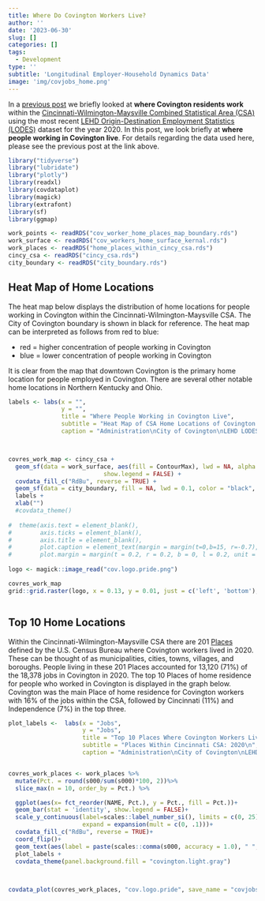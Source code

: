 ```yaml
---
title: Where Do Covington Workers Live?
author: ''
date: '2023-06-30'
slug: []
categories: []
tags:
  - Development
type: ''
subtitle: 'Longitudinal Employer-Household Dynamics Data'
image: 'img/covjobs_home.png'
---
```



In a [previous post](https://covanalytics.github.io/post/2023-05-23-where-do-covington-residents-work/) we briefly looked at **where Covington residents work** within the [Cincinnati-Wilmington-Maysville Combined Statistical Area (CSA)](https://www2.census.gov/geo/maps/econ/ec2012/csa/EC2012_330M200US178M.pdf) using the most recent [LEHD Origin-Destination Employment Statistics (LODES)](https://lehd.ces.census.gov/data/#lodes) dataset for the year 2020. In this post, we look briefly at **where people working in Covington live**.  For details regarding the data used here, please see the previous post at the link above.



```r
library("tidyverse")
library("lubridate")
library("plotly")
library(readxl)
library(covdataplot)
library(magick)
library(extrafont)
library(sf)
library(ggmap)

work_points <- readRDS("cov_worker_home_places_map_boundary.rds")
work_surface <- readRDS("cov_workers_home_surface_kernal.rds")
work_places <- readRDS("home_places_within_cincy_csa.rds")
cincy_csa <- readRDS("cincy_csa.rds")
city_boundary <- readRDS("city_boundary.rds")

```

## Heat Map of Home Locations

The heat map below displays the distribution of home locations for people working in Covington within the Cincinnati-Wilmington-Maysville CSA. The City of Covington boundary is shown in black for reference.   The heat map can be interpreted as follows from red to blue: 

* red = higher concentration of people working in Covington
* blue = lower concentration of people working in Covington

It is clear from the map that downtown Covington is the primary home location for people employed in Covington.  There are several other notable home locations in Northern Kentucky and Ohio.  


```r

labels <- labs(x = "", 
               y = "", 
               title = "Where People Working in Covington Live",
               subtitle = "Heat Map of CSA Home Locations of Covington Workers, 2020\n",
               caption = "Administration\nCity of Covington\nLEHD LODES | CovData | 2023")



covres_work_map <- cincy_csa +
  geom_sf(data = work_surface, aes(fill = ContourMax), lwd = NA, alpha = 0.6,  inherit.aes = FALSE, 
                           show.legend = FALSE) +
  covdata_fill_c("RdBu", reverse = TRUE) +
  geom_sf(data = city_boundary, fill = NA, lwd = 0.1, color = "black", inherit.aes = FALSE)+
  labels +
  xlab("")
  #covdata_theme() 
  
#  theme(axis.text = element_blank(),
#        axis.ticks = element_blank(),
#        axis.title = element_blank(),
#        plot.caption = element_text(margin = margin(t=0,b=15, r=-0.7),vjust = 15, hjust = 1, size = 9),
#        plot.margin = margin(t = 0.2, r = 0.2, b = 0, l = 0.2, unit = "cm"))
     
logo <- magick::image_read("cov.logo.pride.png")

covres_work_map
grid::grid.raster(logo, x = 0.13, y = 0.01, just = c('left', 'bottom'), width = unit(1.4, 'inches'))



```


## Top 10 Home Locations

Within the Cincinnati-Wilmington-Maysville CSA there are 201 [Places](https://www2.census.gov/geo/pdfs/reference/GARM/Ch9GARM.pdf) defined by the U.S. Census Bureau where Covington workers lived in 2020.  These can be thought of as municipalities, cities, towns, villages, and boroughs. People living in these 201 Places accounted for 13,120 (71%) of the 18,378 jobs in Covington in 2020.  The top 10 Places of home residence for people who worked in Covington is displayed in the graph below.  Covington was the main Place of home residence for Covington workers with 16% of the jobs within the CSA, followed by Cincinnati (11%) and Independence (7%) in the top three. 

```r

plot_labels <-  labs(x = "Jobs", 
                     y = "Jobs", 
                     title = "Top 10 Places Where Covington Workers Live",
                     subtitle = "Places Within Cincinnati CSA: 2020\n",
                     caption = "Administration\nCity of Covington\nLEHD LODES | CovData | 2023")


covres_work_places <- work_places %>%
  mutate(Pct. = round(s000/sum(s000)*100, 2))%>%
  slice_max(n = 10, order_by = Pct.) %>%

  ggplot(aes(x= fct_reorder(NAME, Pct.), y = Pct., fill = Pct.))+
  geom_bar(stat = 'identity', show.legend = FALSE)+
  scale_y_continuous(label=scales::label_number_si(), limits = c(0, 25),
                     expand = expansion(mult = c(0, .1)))+
  covdata_fill_c("RdBu", reverse = TRUE)+
  coord_flip()+
  geom_text(aes(label = paste(scales::comma(s000, accuracy = 1.0), " ", "(", Pct., "%", ")",sep = "")),hjust = -0.1,  size = 3.1,family= "Franklin Gothic Book")+
  plot_labels +
  covdata_theme(panel.background.fill = "covington.light.gray")

          

covdata_plot(covres_work_places, "cov.logo.pride", save_name = "covjobs_home")

```



